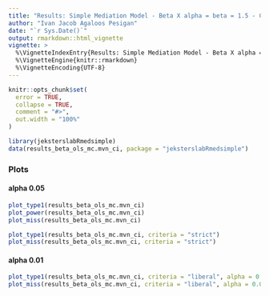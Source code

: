 ```yaml
---
title: "Results: Simple Mediation Model - Beta X alpha = beta = 1.5 - Complete Data - Monte Carlo Method Confidence Intervals with Ordinary Least Squares Parameter Estimates and Standard Errors"
author: "Ivan Jacob Agaloos Pesigan"
date: "`r Sys.Date()`"
output: rmarkdown::html_vignette
vignette: >
  %\VignetteIndexEntry{Results: Simple Mediation Model - Beta X alpha = beta = 1.5 - Complete Data - Monte Carlo Method Confidence Intervals with Ordinary Least Squares Parameter Estimates and Standard Errors}
  %\VignetteEngine{knitr::rmarkdown}
  %\VignetteEncoding{UTF-8}
---
```


```r
knitr::opts_chunk$set(
  error = TRUE,
  collapse = TRUE,
  comment = "#>",
  out.width = "100%"
)
```

```r
library(jeksterslabRmedsimple)
data(results_beta_ols_mc.mvn_ci, package = "jeksterslabRmedsimple")
```

### Plots

#### alpha 0.05

```r
plot_type1(results_beta_ols_mc.mvn_ci)
plot_power(results_beta_ols_mc.mvn_ci)
plot_miss(results_beta_ols_mc.mvn_ci)
```

```r
plot_type1(results_beta_ols_mc.mvn_ci, criteria = "strict")
plot_miss(results_beta_ols_mc.mvn_ci, criteria = "strict")
```

#### alpha 0.01

```r
plot_type1(results_beta_ols_mc.mvn_ci, criteria = "liberal", alpha = 0.01)
plot_miss(results_beta_ols_mc.mvn_ci, criteria = "liberal", alpha = 0.01)
```
